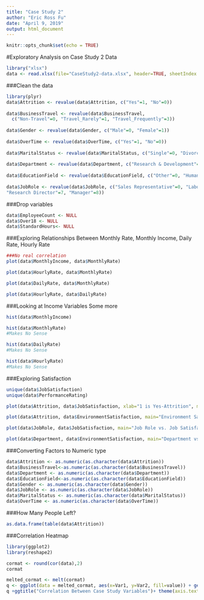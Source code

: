 ```yaml
---
title: "Case Study 2"
author: "Eric Ross Fu"
date: "April 9, 2019"
output: html_document
---
```


```r
knitr::opts_chunk$set(echo = TRUE)
```

#Exploratory Analysis on Case Study 2 Data

```r
library("xlsx")
data <- read.xlsx(file="CaseStudy2-data.xlsx", header=TRUE, sheetIndex = 1)
```

###Clean the data
```r
library(plyr)
data$Attrition <- revalue(data$Attrition, c("Yes"=1, "No"=0))
 
data$BusinessTravel <- revalue(data$BusinessTravel, 
  c("Non-Travel"=0, "Travel_Rarely"=1, "Travel_Frequently"=3))
 
data$Gender <- revalue(data$Gender, c("Male"=0, "Female"=1))
 
data$OverTime <- revalue(data$OverTime, c("Yes"=1, "No"=0))
 
data$MaritalStatus <- revalue(data$MaritalStatus, c("Single"=0, "Divorced"=1, "Married"=2))
 
data$Department <- revalue(data$Department, c("Research & Development"=0, "Sales"=1, "Human Resources"=2))
 
data$EducationField <- revalue(data$EducationField, c("Other"=0, "Human Resources"=1, "Technical Degree"=2, "Life Sciences"=3, "Marketing"=4, "Medical"=5))
 
data$JobRole <- revalue(data$JobRole, c("Sales Representative"=0, "Laboratory Technician"=1, "Research Scientist"=2, "Human Resources"=3, "Sales Executive"=4, "Manufacturing Director"=5, "Healthcare Representative"=6, 
"Research Director"=7, "Manager"=8))
```

###Drop variables
```r
data$EmployeeCount <- NULL
data$Over18 <- NULL
data$StandardHours<- NULL
```

###Exploring Relationships Between Monthly Rate, Monthly Income, Daily Rate, Hourly Rate
```r
###No real correlation
plot(data$MonthlyIncome, data$MonthlyRate)
```
```r
plot(data$HourlyRate, data$MonthlyRate)
```
```r
plot(data$DailyRate, data$MonthlyRate)
```
```r
plot(data$HourlyRate, data$DailyRate)
```

###Looking at Income Variables Some more
```r
hist(data$MonthlyIncome)
```
```r
hist(data$MonthlyRate)
#Makes No Sense
```
```r
hist(data$DailyRate)
#Makes No Sense
```
```r
hist(data$HourlyRate)
#Makes No Sense
```

###Exploring Satisfaction
```r
unique(data$JobSatisfaction)
unique(data$PerformanceRating)
```
```r
plot(data$Attrition, data$JobSatisfaction, xlab="1 is Yes-Attrition", main="Job Satisfaction vs Attrition")
```
```r
plot(data$Attrition, data$EnvironmentSatisfaction, main="Environment Satisfaction vs Attrition")
```
```r
plot(data$JobRole, data$JobSatisfaction, main="Job Role vs. Job Satisfaction")
```
```r
plot(data$Department, data$EnvironmentSatisfaction, main="Department vs Environment Satisfaction")
```

###Converting Factors to Numeric type
```r
data$Attrition <- as.numeric(as.character(data$Attrition))
data$BusinessTravel<-as.numeric(as.character(data$BusinessTravel))
data$Department <- as.numeric(as.character(data$Department))
data$EducationField<-as.numeric(as.character(data$EducationField))
data$Gender <- as.numeric(as.character(data$Gender))
data$JobRole <- as.numeric(as.character(data$JobRole))
data$MaritalStatus <- as.numeric(as.character(data$MaritalStatus))
data$OverTime <- as.numeric(as.character(data$OverTime))
```

###How Many People Left?
```r
as.data.frame(table(data$Attrition))
```

###Correlation Heatmap
```r
library(ggplot2)
library(reshape2)
```
```r
cormat <- round(cor(data),2)
cormat
```
```r
melted_cormat <- melt(cormat)
q <- ggplot(data = melted_cormat, aes(x=Var1, y=Var2, fill=value)) + geom_tile()
q +ggtitle("Correlation Between Case Study Variables")+ theme(axis.text.x = element_text(angle = 90, hjust = 1))
```
```r

```
```r

```
```r

```
```r

```
```r

```
```r

```